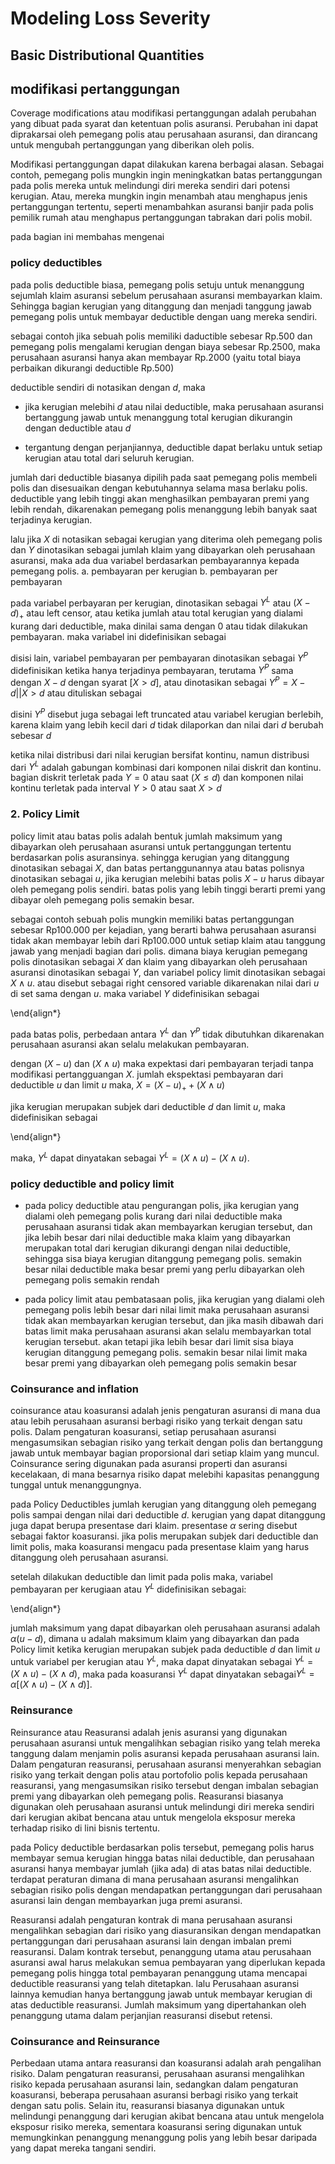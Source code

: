 # Modeling Loss Severity

## Basic Distributional Quantities

## modifikasi pertanggungan

Coverage modifications atau modifikasi pertanggungan adalah perubahan yang dibuat pada syarat dan ketentuan polis asuransi. Perubahan ini dapat diprakarsai oleh pemegang polis atau perusahaan asuransi, dan dirancang untuk mengubah pertanggungan yang diberikan oleh polis.

Modifikasi pertanggungan dapat dilakukan karena berbagai alasan. Sebagai contoh, pemegang polis mungkin ingin meningkatkan batas pertanggungan pada polis mereka untuk melindungi diri mereka sendiri dari potensi kerugian. Atau, mereka mungkin ingin menambah atau menghapus jenis pertanggungan tertentu, seperti menambahkan asuransi banjir pada polis pemilik rumah atau menghapus pertanggungan tabrakan dari polis mobil.

pada bagian ini membahas mengenai

### policy deductibles

pada polis deductible biasa, pemegang polis setuju untuk menanggung sejumlah klaim asuransi sebelum perusahaan asuransi membayarkan klaim. Sehingga bagian kerugian yang ditanggung dan menjadi tanggung jawab pemegang polis untuk membayar deductible dengan uang mereka sendiri.

sebagai contoh jika sebuah polis memiliki daductible sebesar Rp.500 dan pemegang polis mengalami kerugian dengan biaya sebesar Rp.2500, maka perusahaan asuransi hanya akan membayar Rp.2000 (yaitu total biaya perbaikan dikurangi deductible Rp.500)

deductible sendiri di notasikan dengan $d$, maka

- jika kerugian melebihi $d$ atau nilai deductible, maka perusahaan asuransi bertanggung jawab untuk menanggung total kerugian dikurangin dengan deductible atau $d$

- tergantung dengan perjanjiannya, deductible dapat berlaku untuk setiap kerugian atau total dari seluruh kerugian.

jumlah dari deductible biasanya dipilih pada saat pemegang polis membeli polis dan disesuaikan dengan kebutuhannya selama masa berlaku polis. deductible yang lebih tinggi akan menghasilkan pembayaran premi yang lebih rendah, dikarenakan pemegang polis menanggung lebih banyak saat terjadinya kerugian.

lalu jika $X$ di notasikan sebagai kerugian yang diterima oleh pemegang polis dan $Y$ dinotasikan sebagai jumlah klaim yang dibayarkan oleh perusahaan asuransi, maka ada dua variabel berdasarkan pembayarannya kepada pemegang polis.
a. pembayaran per kerugian
b. pembayaran per pembayaran

pada variabel perbayaran per kerugian, dinotasikan sebagai $Y^L$ atau $(X-d)_+$ atau left censor, atau ketika jumlah atau total kerugian yang dialami kurang dari deductible, maka dinilai sama dengan 0 atau tidak dilakukan pembayaran. maka variabel ini didefinisikan sebagai

\begin{align*}
Y^{L} = \left( X - d \right)_{+} 
= \left\{ \begin{array}{cc}
0 & X \le d, \\
X - d & X > d  
\end{array} \right. .
\end{align*}

disisi lain, variabel pembayaran per pembayaran dinotasikan sebagai $Y^P$ didefinisikan ketika hanya terjadinya pembayaran, terutama $Y^P$ sama dengan $X-d$ dengan syarat $[X>d]$, atau dinotasikan sebagai $Y^P=X-d||X>d$ atau dituliskan sebagai

\begin{align*}
Y^{P} = \left\{ \begin{matrix}
\text{Undefined} & X \le d \\
X - d & X > d .
\end{matrix}  \right.
\end{align*}

disini $Y^P$ disebut juga sebagai left truncated atau variabel kerugian berlebih, karena klaim yang lebih kecil dari $d$ tidak dilaporkan dan nilai dari $d$ berubah sebesar $d$

ketika nilai distribusi dari nilai kerugian bersifat kontinu, namun distribusi dari $Y^L$ adalah gabungan kombinasi dari komponen nilai diskrit dan kontinu. bagian diskrit terletak pada $Y=0$ atau saat $(X \leq d)$ dan komponen nilai kontinu terletak pada interval $Y>0$ atau saat $X>d$

### 2. Policy Limit

policy limit atau batas polis adalah bentuk jumlah maksimum yang dibayarkan oleh perusahaan asuransi untuk pertanggungan tertentu berdasarkan polis asuransinya. sehingga kerugian yang ditanggung dinotasikan sebagai $X$, dan batas pertanggunannya atau batas polisnya dinotasikan sebagai $u$, jika kerugian melebihi batas polis $X-u$ harus dibayar oleh pemegang polis sendiri. batas polis yang lebih tinggi berarti premi yang dibayar oleh pemegang polis semakin besar.

sebagai contoh sebuah polis mungkin memiliki batas pertanggungan sebesar Rp100.000 per kejadian, yang berarti  bahwa perusahaan asuransi tidak akan membayar lebih dari Rp100.000 untuk setiap klaim atau tanggung jawab yang menjadi bagian dari polis. 
dimana biaya kerugian pemegang polis dinotasikan sebagai $X$ dan klaim yang dibayarkan oleh perusahaan asuransi dinotasikan sebagai $Y$, dan variabel policy limit dinotasikan sebagai $X \land u$. atau disebut sebagai right censored variable dikarenakan nilai dari $u$ di set sama dengan $u$. maka variabel $Y$ didefinisikan sebagai 

\begin{align*}
Y = X \land u = \left\{ \begin{matrix}
X & X \leq u \\
u & X > u. \\
\end{matrix} \right.\
\end{align*}

pada batas polis, perbedaan antara $Y^L$ dan $Y^P$ tidak dibutuhkan  dikarenakan perusahaan asuransi akan selalu melakukan pembayaran.

dengan $(X-u)$ dan $(X \land u)$ maka expektasi dari pembayaran terjadi tanpa modifikasi pertangguangan $X$. jumlah ekspektasi pembayaran dari deductible $u$ dan limit $u$ maka, $X=(X-u)_++(X\land u)$

jika kerugian merupakan subjek dari deductible $d$ dan  limit $u$, maka didefinisikan sebagai

\begin{align*}
Y^{L} = \left\{ \begin{matrix}
0 & X \leq d \\
X - d  & d <  X \leq u \\
 u - d  & X > u. \\
\end{matrix} \right.\
\end{align*}

maka, $Y^L$ dapat dinyatakan sebagai $Y^L=(X\land u)-(X\land u)$.

### policy deductible and policy  limit

- pada policy deductible atau pengurangan polis, jika kerugian yang dialami oleh pemegang polis kurang dari nilai deductible maka perusahaan asuransi tidak akan membayarkan kerugian tersebut, dan jika lebih besar dari nilai deductible maka klaim yang dibayarkan merupakan total dari kerugian dikurangi dengan nilai deductible, sehingga sisa biaya kerugian ditanggung pemegang polis.
semakin besar nilai deductible maka besar premi yang perlu dibayarkan oleh pemegang polis semakin rendah

- pada policy limit atau pembatasaan polis, jika kerugian yang dialami oleh pemegang polis lebih besar dari nilai limit maka perusahaan asuransi tidak akan membayarkan kerugian tersebut, dan jika masih dibawah dari batas limit maka perusahaan asuransi akan selalu membayarkan total kerugian tersebut. akan tetapi jika lebih besar dari limit sisa biaya kerugian ditanggung pemegang polis.
semakin besar nilai limit maka besar premi yang dibayarkan oleh pemegang polis semakin besar

### Coinsurance and inflation

coinsurance atau koasuransi adalah jenis pengaturan asuransi di mana dua atau lebih perusahaan asuransi berbagi risiko yang terkait dengan satu polis. Dalam pengaturan koasuransi, setiap perusahaan asuransi mengasumsikan sebagian risiko yang terkait dengan polis dan bertanggung jawab untuk membayar bagian proporsional dari setiap klaim yang muncul. Coinsurance sering digunakan pada asuransi properti dan asuransi kecelakaan, di mana besarnya risiko dapat melebihi kapasitas penanggung tunggal untuk menanggungnya.

pada Policy Deductibles jumlah kerugian yang ditanggung oleh pemegang polis sampai dengan nilai dari deductible $d$. kerugian yang dapat ditanggung juga dapat berupa presentase dari klaim. presentase $\alpha$ sering disebut sebagai faktor koasuransi. jika polis merupakan subjek dari deductible dan limit polis, maka koasuransi mengacu pada presentase klaim yang harus ditanggung oleh perusahaan asuransi.

setelah dilakukan deductible dan limit pada polis maka, variabel pembayaran per kerugiaan atau $Y^L$ didefinisikan sebagai:

\begin{align*}
Y^{L} = \left\{ \begin{matrix}
0 & X \leq d, \\
\alpha\left( X - d \right) & d <  X \leq u, \\
\alpha\left( u - d \right) & X > u. \\
\end{matrix} \right.\
\end{align*}

jumlah maksimum yang dapat dibayarkan oleh perusahaan asuransi adalah $\alpha (u-d)$, dimana u adalah maksimum klaim yang dibayarkan dan pada Policy limit ketika kerugian merupakan subjek pada deductible $d$ dan limit $u$ untuk variabel per kerugian atau $Y^L$, maka dapat dinyatakan sebagai $Y^L=(X\land u)-(X\land d)$, maka pada koasuransi $Y^L$ dapat dinyatakan sebagai$Y^L=\alpha[(X\land u)-(X\land d)]$.

### Reinsurance

Reinsurance atau Reasuransi adalah jenis asuransi yang digunakan perusahaan asuransi untuk mengalihkan sebagian risiko yang telah mereka tanggung dalam menjamin polis asuransi kepada perusahaan asuransi lain. Dalam pengaturan reasuransi, perusahaan asuransi menyerahkan sebagian risiko yang terkait dengan polis atau portofolio polis kepada perusahaan reasuransi, yang mengasumsikan risiko tersebut dengan imbalan sebagian premi yang dibayarkan oleh pemegang polis. Reasuransi biasanya digunakan oleh perusahaan asuransi untuk melindungi diri mereka sendiri dari kerugian akibat bencana atau untuk mengelola eksposur mereka terhadap risiko di lini bisnis tertentu.

pada Policy deductible berdasarkan polis tersebut, pemegang polis harus membayar semua kerugian hingga batas nilai deductible, dan perusahaan asuransi hanya membayar jumlah (jika ada) di atas batas nilai deductible. terdapat peraturan dimana di mana perusahaan asuransi mengalihkan sebagian risiko polis dengan mendapatkan pertanggungan dari perusahaan asuransi lain dengan membayarkan juga premi asuransi.

Reasuransi adalah pengaturan kontrak di mana perusahaan asuransi mengalihkan sebagian dari risiko yang diasuransikan dengan mendapatkan pertanggungan dari perusahaan asuransi lain dengan imbalan premi reasuransi. Dalam kontrak tersebut, penanggung utama atau perusahaan asuransi awal harus melakukan semua pembayaran yang diperlukan kepada pemegang polis hingga total pembayaran penanggung utama mencapai deductible reasuransi yang telah ditetapkan. lalu Perusahaan asuransi lainnya kemudian hanya bertanggung jawab untuk membayar kerugian di atas deductible reasuransi. Jumlah maksimum yang dipertahankan oleh penanggung utama dalam perjanjian reasuransi disebut retensi.

### Coinsurance and Reinsurance

Perbedaan utama antara reasuransi dan koasuransi adalah arah pengalihan risiko. Dalam pengaturan reasuransi, perusahaan asuransi mengalihkan risiko kepada perusahaan asuransi lain, sedangkan dalam pengaturan koasuransi, beberapa perusahaan asuransi berbagi risiko yang terkait dengan satu polis. Selain itu, reasuransi biasanya digunakan untuk melindungi penanggung dari kerugian akibat bencana atau untuk mengelola eksposur risiko mereka, sementara koasuransi sering digunakan untuk memungkinkan penanggung menanggung polis yang lebih besar daripada yang dapat mereka tangani sendiri.



